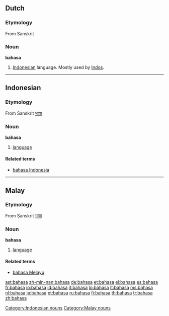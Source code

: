 ==Dutch==

===Etymology===
From Sanskrit

===Noun===
'''bahasa'''

# {{slang|lang=nl}} [[Indonesian]] language. Mostly used by [[Indo]]s.

----

==Indonesian==

===Etymology===
From Sanskrit [[भाषा]]

===Noun===
'''bahasa'''

# [[language]]

====Related terms====
* [[bahasa Indonesia]]

[[Category:Indonesian nouns]]

----

==Malay==

===Etymology===
From Sanskrit [[भाषा]]

===Noun===
'''bahasa'''

# [[language]]

====Related terms====
* [[bahasa Melayu]]

[[Category:Malay nouns]]

[[ast:bahasa]]
[[zh-min-nan:bahasa]]
[[de:bahasa]]
[[et:bahasa]]
[[el:bahasa]]
[[es:bahasa]]
[[fr:bahasa]]
[[io:bahasa]]
[[id:bahasa]]
[[it:bahasa]]
[[lo:bahasa]]
[[lt:bahasa]]
[[ms:bahasa]]
[[nl:bahasa]]
[[ja:bahasa]]
[[pt:bahasa]]
[[ru:bahasa]]
[[fi:bahasa]]
[[th:bahasa]]
[[tr:bahasa]]
[[zh:bahasa]]